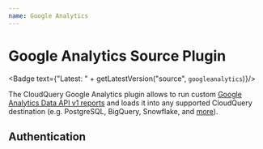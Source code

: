 ```yaml
---
name: Google Analytics
---
```

# Google Analytics Source Plugin


<Badge text={"Latest: " + getLatestVersion("source", `googleanalytics`)}/>

The CloudQuery Google Analytics plugin allows to run custom
[Google Analytics Data API v1 reports](https://developers.google.com/analytics/devguides/reporting/data/v1/basics#reports)
and loads it into any supported CloudQuery destination (e.g. PostgreSQL, BigQuery, Snowflake, and [more](/docs/plugins/destinations/overview)).

## Authentication

<Authentication/>


